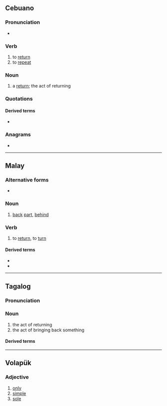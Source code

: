 {{also|balık|Balık|balík}}
==Cebuano==

===Pronunciation===
* {{hyph|ceb|ba|lik}}

===Verb===
{{head|ceb|verb}}

# to [[return]]
# to [[repeat]]

===Noun===
{{head|ceb|noun}}

# a [[return]]; the act of returning

===Quotations===
{{seeCites|lang=ceb}}

==== Derived terms ====
* {{l|ceb|binalik}}

===Anagrams===
* {{anagrams|ceb|libak}}

----

==Malay==

===Alternative forms===
* {{l|ms|balek}}

===Noun===
{{ms-noun}}

# [[back]] [[part]], [[behind]]

===Verb===
{{ms-verb}}

# to [[return]], to [[turn]]

====Derived terms====
* {{l|ms|terbalik}}
* {{l|ms|balikkan}}

----

==Tagalog==

===Pronunciation===
{{IPA|/ba.ˈlik/|lang=tl}}
===Noun===
{{head|tl|noun}}
# the act of returning
# the act of bringing back something
==== Derived terms ====
{{der3|tl|ibalik|bumalik|pabalikin|pagbabalik|magbalik}}

----

==Volapük==

===Adjective===
{{head|vo|adjectives}}

# [[only]]
# [[simple]]
# [[sole]]